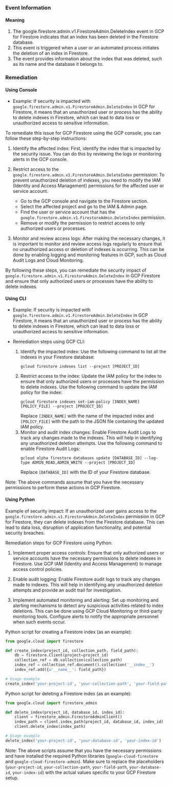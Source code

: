 
### Event Information

#### Meaning

1. The google.firestore.admin.v1.FirestoreAdmin.DeleteIndex event in GCP for Firestore indicates that an index has been deleted in the Firestore database.
2. This event is triggered when a user or an automated process initiates the deletion of an index in Firestore.
3. The event provides information about the index that was deleted, such as its name and the database it belongs to.

### Remediation

#### Using Console

- Example: If security is impacted with `google.firestore.admin.v1.FirestoreAdmin.DeleteIndex` in GCP for Firestore, it means that an unauthorized user or process has the ability to delete indexes in Firestore, which can lead to data loss or unauthorized access to sensitive information.

To remediate this issue for GCP Firestore using the GCP console, you can follow these step-by-step instructions:

1. Identify the affected index: First, identify the index that is impacted by the security issue. You can do this by reviewing the logs or monitoring alerts in the GCP console.

2. Restrict access to the `google.firestore.admin.v1.FirestoreAdmin.DeleteIndex` permission: To prevent unauthorized deletion of indexes, you need to modify the IAM (Identity and Access Management) permissions for the affected user or service account. 

   - Go to the GCP console and navigate to the Firestore section.
   - Select the affected project and go to the IAM & Admin page.
   - Find the user or service account that has the `google.firestore.admin.v1.FirestoreAdmin.DeleteIndex` permission.
   - Remove or modify the permission to restrict access to only authorized users or processes.

3. Monitor and review access logs: After making the necessary changes, it is important to monitor and review access logs regularly to ensure that no unauthorized access or deletion of indexes is occurring. This can be done by enabling logging and monitoring features in GCP, such as Cloud Audit Logs and Cloud Monitoring.

By following these steps, you can remediate the security impact of `google.firestore.admin.v1.FirestoreAdmin.DeleteIndex` in GCP Firestore and ensure that only authorized users or processes have the ability to delete indexes.

#### Using CLI

- Example: If security is impacted with `google.firestore.admin.v1.FirestoreAdmin.DeleteIndex` in GCP Firestore, it means that an unauthorized user or process has the ability to delete indexes in Firestore, which can lead to data loss or unauthorized access to sensitive information.

- Remediation steps using GCP CLI:
  1. Identify the impacted index: Use the following command to list all the indexes in your Firestore database:
     ```
     gcloud firestore indexes list --project [PROJECT_ID]
     ```
  2. Restrict access to the index: Update the IAM policy for the index to ensure that only authorized users or processes have the permission to delete indexes. Use the following command to update the IAM policy for the index:
     ```
     gcloud firestore indexes set-iam-policy [INDEX_NAME] [POLICY_FILE] --project [PROJECT_ID]
     ```
     Replace `[INDEX_NAME]` with the name of the impacted index and `[POLICY_FILE]` with the path to the JSON file containing the updated IAM policy.
  3. Monitor and audit index changes: Enable Firestore Audit Logs to track any changes made to the indexes. This will help in identifying any unauthorized deletion attempts. Use the following command to enable Firestore Audit Logs:
     ```
     gcloud alpha firestore databases update [DATABASE_ID] --log-type ADMIN_READ,ADMIN_WRITE --project [PROJECT_ID]
     ```
     Replace `[DATABASE_ID]` with the ID of your Firestore database.

Note: The above commands assume that you have the necessary permissions to perform these actions in GCP Firestore.

#### Using Python

Example of security impact: If an unauthorized user gains access to the `google.firestore.admin.v1.FirestoreAdmin.DeleteIndex` permission in GCP for Firestore, they can delete indexes from the Firestore database. This can lead to data loss, disruption of application functionality, and potential security breaches.

Remediation steps for GCP Firestore using Python:

1. Implement proper access controls: Ensure that only authorized users or service accounts have the necessary permissions to delete indexes in Firestore. Use GCP IAM (Identity and Access Management) to manage access control policies.

2. Enable audit logging: Enable Firestore audit logs to track any changes made to indexes. This will help in identifying any unauthorized deletion attempts and provide an audit trail for investigation.

3. Implement automated monitoring and alerting: Set up monitoring and alerting mechanisms to detect any suspicious activities related to index deletions. This can be done using GCP Cloud Monitoring or third-party monitoring tools. Configure alerts to notify the appropriate personnel when such events occur.

Python script for creating a Firestore index (as an example):

```python
from google.cloud import firestore

def create_index(project_id, collection_path, field_path):
    db = firestore.Client(project=project_id)
    collection_ref = db.collection(collection_path)
    index_ref = collection_ref.document().collection('__index__')
    index_ref.add({u'__name__': field_path})

# Usage example
create_index('your-project-id', 'your-collection-path', 'your-field-path')
```

Python script for deleting a Firestore index (as an example):

```python
from google.cloud import firestore_admin

def delete_index(project_id, database_id, index_id):
    client = firestore_admin.FirestoreAdminClient()
    index_path = client.index_path(project_id, database_id, index_id)
    client.delete_index(index_path)

# Usage example
delete_index('your-project-id', 'your-database-id', 'your-index-id')
```

Note: The above scripts assume that you have the necessary permissions and have installed the required Python libraries (`google-cloud-firestore` and `google-cloud-firestore-admin`). Make sure to replace the placeholders (`your-project-id`, `your-collection-path`, `your-field-path`, `your-database-id`, `your-index-id`) with the actual values specific to your GCP Firestore setup.

